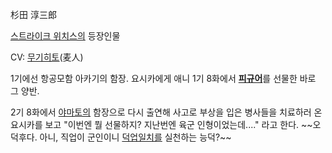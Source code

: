 杉田 淳三郎

[[스트라이크 위치스]]의 등장인물

CV: [[무기히토]](麦人)

1기에선 항공모함 아카기의 함장. 요시카에게 애니 1기 8화에서 '''[[피규어]]'''를 선물한 바로 그 양반.

2기 8화에서 [[야마토]]의 함장으로 다시 출연해 사고로 부상을 입은 병사들을 치료하러 온 요시카를 보고 "이번엔 뭘 선물하지? 지난번엔 육군 인형이었는데...." 라고 한다. ~~오덕후다. 아니, 직업이 군인이니 [[덕업일치]]를 실천하는 능덕?~~ 
